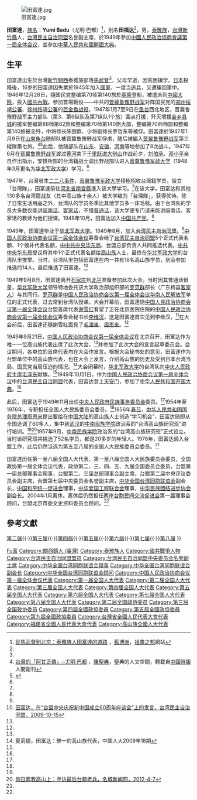[[File:田富達.jpg|thumb]]

'''田富達'''{{BD|1929年|||}}，[[台灣原住民命名文化|族名]]：'''Yumi Badu'''（尤明·巴都）<ref name="zu">[http://www.abohome.org.tw/index.php?option=com_content&view=article&id=523:repay-history-523&catid=51:history&Itemid=125 從馬武督到北京：泰雅族人田富達的道路] {{Wayback|url=http://www.abohome.org.tw/index.php?option=com_content&view=article&id=523:repay-history-523&catid=51:history&Itemid=125 |date=20150402160737 }}，[[藍博洲|藍博洲]]，[[祖靈之邦|祖靈之邦]]網站</ref>，别名'''田福达'''<ref name=tm/>，男，[[泰雅族|泰雅族]]，[[台灣|台灣]][[新竹縣|新竹縣]]人，[[台灣民主自治同盟|台灣民主自治同盟]]名誉副主席，於1949年參加[[中國人民政治協商會議第一屆全体会议|中國人民政治協商會議第一屆全体会议]]，並參加[[中華人民共和國開國大典|中華人民共和國開國大典]]。

== 生平 ==
田富達出生於台灣[[新竹縣|新竹]][[關西鎮_(臺灣)|關西]]泰雅族部落[[馬武督|馬武督]]<ref name="zu" />，父母早逝，因贫困辍学。[[日本|日本]]投降後，16岁的田富達因失業於1945年加入[[中華民國國軍|國軍]]，一度当[[逃兵|逃兵]]，又遭騙回軍中。1946年12月26日，隨国民党整编第70师第140旅於[[基隆|基隆]]登船，被遣派到[[中國大陸|中國大陸]]，投入[[第二次国共内战|國共內戰]]。参加首場戰役——中共的[[晋冀鲁豫野战军|晋冀鲁豫野战军]]对阵国民党的[[郑州绥靖公署|郑州绥靖公署]]、[[徐州绥靖公署|徐州绥靖公署]]的[[巨金鱼战役|巨金鱼战役]]，1947年1月7至9日在[[鱼台|鱼台]]西北地区，晋冀鲁豫野战军主力部队（第3、第6纵队及第7纵队1个旅）围点打援，歼灭增援[[金乡县|金乡县城]]的援军整编第88师第62旅和整编第70师第140旅大部，整编第70师师部和整编第140旅被全歼，中将师长陈颐鼎、少将副师长罗哲东等被俘。田富達於1947年1月9日在[[山東|山東]][[魚台|魚台]]随部队被晋冀鲁豫野战军俘虏，随后被編入[[晋冀鲁豫野战军|晋冀鲁豫野战军]]第三縱隊第七旅。<ref name="times">[http://www.sumca.idv.tw/ss-xs/?6/viewspace-56.html 台灣的「阿甘正傳」─尤明·巴都] {{Wayback|url=http://www.sumca.idv.tw/ss-xs/?6%2Fviewspace-56.html |date=20190921081536 }}，[[陳聖典|陳聖典]]，聖典的人文空間，轉載自[[中國時報|中國時報]]人間副刊</ref><ref name=tm>{{Cite web |url=http://www.taimeng.org.cn/zt/jztx/xjrw/t20100908_268344.htm |title=最大的愿望就是两岸早日大团圆——记高山族同胞、台盟中央原副主席田富达，台湾民主自治同盟，2010-09-08 |access-date=2013-03-14 |archive-url=https://web.archive.org/web/20130406050756/http://www.taimeng.org.cn/zt/jztx/xjrw/t20100908_268344.htm |archive-date=2013-04-06 |dead-url=yes }}</ref>此后，他随部队在[[山东|山东]]、[[安徽|安徽]]、[[河南|河南]]等地参加了8次战斗。1947年6月在[[晋冀鲁豫野战军|晋冀鲁豫野战军]]渡过[[黄河|黄河]]南下[[千里跃进大别山|千里跃进大别山]]作战前夕，[[刘伯承|刘伯承]]、[[邓小平|邓小平]]亲自作出指示，安排所部的台湾籍战士调出野战部队进入[[晋冀鲁豫军政大学|晋冀鲁豫军政大学]]（1948年3月更名为[[华北军政大学|华北军政大学]]）学习。<ref name=tm/>

1947年，台灣發生[[二二八事件|二二八事件]]，[[晋冀鲁豫军政大学|晋冀鲁豫军政大学]]積極招收台灣籍学员，設立「台灣隊」，田富達前往[[河北省|河北省]][[南宮縣|南宮縣]]進入该大學学习。<ref name="times" />在该大学，田富达和其他130多名台湾籍战友（其中高山族十余人）被大学编为「台灣隊」，获得优待。除了日常生活用品之外，台湾队的学员冬季比其他学员多一床毛毯。由于台湾队的学员大多数仅能讲[[闽南话|闽南话]]、[[客家话|客家话]]，不懂[[普通话|普通话]]，该大学便专门请来能讲闽南话、客家话的教师为他们授课。1948年10月，田富达加入[[中国共产党|中国共产党]]。<ref name=tm/>

1949年，田富達毕业于[[华北军政大学|华北军政大学]]。1949年8月，加入[[台湾民主自治同盟|台湾民主自治同盟]]。<ref name=tm/>[[中国人民政治协商会议第一届全体会议|中国人民政治协商会议第一届全体会议]]筹备会给了[[台湾民主自治同盟|台湾民主自治同盟]]5个正式代表名额、1个候补代表名额，由[[中共中央华东局|中共中央华东局]]、台盟总部负责人共同推选代表。[[中共中央华东局|中共中央华东局]]提议将其中1个正式代表名额给[[高山族|高山族]]人士，最终在[[华北军政大学|华北军政大学]]的台湾队里推举。当时，台湾队里包括田富達在内一共有16名高山族学员，到会参加推选的14人，最后推选了田富達。<ref name=tfd>[http://www.taimeng.org.cn/zt/60ZN/gtcz/t20091015_265946.htm 田富达，在“台盟中央庆祝新中国成立60周年座谈会”上的发言，台湾民主自治同盟，2009-10-15]{{Dead link|date=2019年11月 |bot=InternetArchiveBot |fix-attempted=yes }}</ref>

1949年9月8日，田富達离开[[石家庄|石家庄]]到[[北平|北平]]准备参加此次大会。当时因其普通话很差，[[华北军政大学|华北军政大学]]领导特地委托该大学政治部组织部的[[罗范群|罗范群]]部长（广东梅县[[客家人|客家人]]）与其同行。[[罗范群|罗范群]]是[[中国人民政治协商会议第一届全体会议|中国人民政治协商会议第一届全体会议]][[华南人民解放军|华南人民解放军]]单位的正式代表，过去常到台湾队授课。大会开幕前，田富達随[[中国人民政治协商会议第一届全体会议|中国人民政治协商会议第一届全体会议]]台盟首席代表[[谢雪红|谢雪红]]看望了正在北京医院住院的[[中国人民政治协商会议第一届全体会议|中国人民政治协商会议第一届全体会议]]筹备会秘书长[[李维汉|李维汉]]，这是田富達首次见到李维汉。<ref name=xia/>在大会前后，田富達还隨謝雪紅面見了[[毛澤東|毛澤東]]、[[周恩來|周恩來]]。<ref name="times" />

1949年9月21日，[[中国人民政治协商会议第一届全体会议|中国人民政治协商会议第一届全体会议]]在北京召开，田富达作为唯一一位高山族代表出席了此次大会，<ref name=tm/>并参加了此次大会的宣言起草委员会。会议期间，各单位的首席代表均在大会作发言。根据大会秘书处的意见，田富達作为台盟单位中的高山族代表，也在大会上发言，介绍高山族的历史及受到日本台湾当局、国民党当局压迫的情况。<ref name=xia>夏莉娜，田富达：惟一的高山族代表，中国人大2009年18期</ref>大会闭幕时，[[华北军政大学|华北军政大学]]的台湾队向[[中央人民政府主席|中央人民政府主席]][[毛泽东|毛泽东]]献旗。<ref name=tfd/>1949年10月1日，作为[[中国人民政治协商会议第一届全体会议|中国人民政治协商会议第一届全体会议]]中的[[台湾民主自治同盟|台湾民主自治同盟]]代表，田富达登上[[天安门|天安门]]，参加了[[中华人民共和国开国大典|中华人民共和国开国大典]]。<ref name=tm/>

此后，田富达于1949年11月出任[[中央人民政府民族事务委员会|中央人民政府民族事务委员会]]委员。<ref name=xia/>1954年至1976年，专职担任全国人大民族委员会委员。<ref name=xia/>1956年[[春节|春节]]，[[中华人民共和国国务院总理|中华人民共和国国务院总理]][[周恩来|周恩来]]提出要给在[[中国大陆|中国大陆]]的高山族人士创造“学习机会”，田富达随即从全国选调了60多人，集中到[[武汉|武汉]]的[[中南民族大学|中南民族学院]]政治系的“台湾高山族研究班”进行培训。<ref name="times" /><ref>[http://news.2500sz.com/news/sh/2012-4/7_1413957_5.shtml 何日葬我高山上：寻访最后台籍老兵，名城新闻网，2012-4-7]{{dead link|date=2018年3月 |bot=InternetArchiveBot |fix-attempted=yes }}</ref>1957年9月，[[中南民族大学|中南民族学院]]政治系的“台湾高山族研究班”正式设立。当时该研究班共挑选了52名学员，都是20多岁的年轻人。1976年，田富达调入台盟工作，此后仍然当选为第五至八届的全国人大民族委员会委员。<ref name=xia/>

田富達历任第一至八届全国人大代表、第一至八届全国人大民族委员会委员，全国政协第一届全体会议代表，政协第二、三、四、五、九届全国委员会委员，台盟第一届总部理事会理事，台盟第二、三届总部理事会副主席，台盟第二届中央评议委员会副主席，台盟第七届中央委员会名誉副主席，[[中华全国台湾同胞联谊会|中华全国台湾同胞联谊会]]副会长，[[中国和平统一促进会|中国和平统一促进会]]理事，[[中华爱国工程联合会|中华爱国工程联合会]]理事，[[中华民族团结进步协会|中华民族团结进步协会]]副会长。2004年1月离休。离休后仍然担任[[两岸台胞民间交流促进会|两岸台胞民间交流促进会]]第一届理事会顾问，台盟北京市委文史资料委员会顾问。<ref name=tm/>

== 參考文獻 ==
{{reflist}}

{{Navboxes 
| title  = 田富达在[[台湾民主自治同盟|台湾民主自治同盟]]的职务
| list1  =
{{台湾民主自治同盟第一届总部理事会}}
{{台湾民主自治同盟第二届总部理事会}}
{{台湾民主自治同盟第三届总部理事会}}
{{台湾民主自治同盟第六届中央委员会}}
{{台湾民主自治同盟第七届中央委员会}}
}}
{{Navboxes 
| title  = 田富达在[[中华全国台湾同胞联谊会|中华全国台湾同胞联谊会]]的职务
| list1  =
{{中华全国台湾同胞联谊会第一届理事会}}
{{中华全国台湾同胞联谊会第六届理事会}}
{{中华全国台湾同胞联谊会第七届理事会}}
}}
{{Navboxes 
| title  = 田富达在{{fontcolor|yellow|text|全国人民代表大会|link=全国人民代表大会}}的职务
| titlestyle = background:red;color:white
| list1  =
[[模板:第一届全国人大代表|第一届]]{{·}}[[模板:第二届全国人大代表|第二届]]{{·}}[[模板:第三届全国人大代表|第三届]]{{·}}[[模板:第四届全国人大代表|第四届]]{{·}}[[模板:第五届全国人大代表|第五届]]{{·}}[[模板:第六届全国人大代表|第六届]]{{·}}[[模板:第七届全国人大代表|第七届]]{{·}}[[模板:第八届全国人大代表|第八届]]
}}
{{authority control}}
{{DEFAULTSORT:Tian田}}
[[Category:田姓|Fu富]]
[[Category:關西鎮人_(臺灣)|Category:關西鎮人 (臺灣)]]
[[Category:泰雅族人|Category:泰雅族人]]
[[Category:國共戰爭人物|Category:國共戰爭人物]]
[[Category:台湾民主自治同盟盟员|Category:台湾民主自治同盟盟员]]
[[Category:台湾民主自治同盟中央委员会名誉副主席|Category:台湾民主自治同盟中央委员会名誉副主席]]
[[Category:中华全国台湾同胞联谊会理事|Category:中华全国台湾同胞联谊会理事]]
[[Category:中华全国台湾同胞联谊会副会长|Category:中华全国台湾同胞联谊会副会长]]
[[Category:中华全国台湾同胞联谊会顾问|Category:中华全国台湾同胞联谊会顾问]]
[[Category:中国人民政治协商会议第一届全体会议代表|Category:中国人民政治协商会议第一届全体会议代表]]
[[Category:第一届全国人大代表|Category:第一届全国人大代表]]
[[Category:第二届全国人大代表|Category:第二届全国人大代表]]
[[Category:第三届全国人大代表|Category:第三届全国人大代表]]
[[Category:第四届全国人大代表|Category:第四届全国人大代表]]
[[Category:第五届全国人大代表|Category:第五届全国人大代表]]
[[Category:第六届全国人大代表|Category:第六届全国人大代表]]
[[Category:第七届全国人大代表|Category:第七届全国人大代表]]
[[Category:第八届全国人大代表|Category:第八届全国人大代表]]
[[Category:第二届全国政协委员|Category:第二届全国政协委员]]
[[Category:第三届全国政协委员|Category:第三届全国政协委员]]
[[Category:第四屆全國政協委員|Category:第四屆全國政協委員]]
[[Category:第五屆全國政協委員|Category:第五屆全國政協委員]]
[[Category:第九屆全國政協委員|Category:第九屆全國政協委員]]
[[Category:台灣省全國人民代表大會代表|Category:台灣省全國人民代表大會代表]]
[[Category:福建省全國人民代表大會代表|Category:福建省全國人民代表大會代表]]
[[Category:高山族全國人大代表|Category:高山族全國人大代表]]